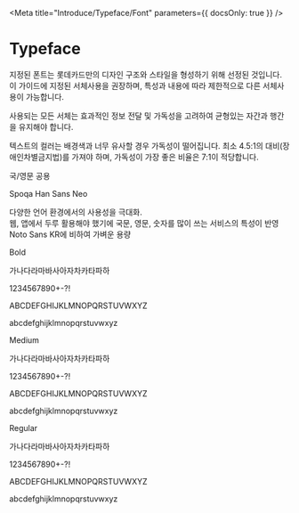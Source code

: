 
<Meta title="Introduce/Typeface/Font" parameters={{ docsOnly: true }} />

<style>{`
.container {
    padding-left: 0;
    padding-right: 0;
    margin-top: 40px;
    font-family: 'Spoqa Han Sans';
}
.container.typeface {}
.container.typeface .description {
    margin-bottom: 140px;
}
.container.typeface .description .badge {
    width: 212px;
    height: 60px;
    background-color: #000;
    color: #fff;
    line-height: 60px;
    border-radius: 10px;
    text-align: center;
    font-size: 16px;
}
.container.typeface .description .title {
    margin: 44px 0 37px 0;
    font-size: 60px;
    letter-spacing: -2px;
    line-height: 1;
}
.container.typeface .description .text {
    font-size: 16px;
}

.container.typeface .section {
    display: flex;
}
.container.typeface .section + .section {
    margin-top: 100px;
}
.container.typeface .section .type {
    width: 120px;
    flex-shrink: 0;
    line-height: 3;
    color: #adadad;
}
.container.typeface .section .content {
}
.container.typeface .section .content .line-height-1 {
    line-height: 1;
}
.container.typeface .section .content .font-size-56 {
    font-size: 56px;
}
.container.typeface .section .content .font-size-40 {
    font-size: 40px;
}
`}</style>

# Typeface
지정된 폰트는 롯데카드만의 디자인 구조와 스타일을 형성하기 위해 선정된 것입니다.
이 가이드에 지정된 서체사용을  권장하며,  특성과 내용에 따라 제한적으로 다른 서체사용이 가능합니다.

사용되는 모든 서체는 효과적인 정보 전달 및 가독성을 고려하여 균형있는 자간과 행간을 유지해야 합니다.

텍스트의 컬러는 배경색과 너무 유사할 경우 가독성이 떨어집니다.
최소 4.5:1의 대비(장애인차별금지법)를 가져야 하며, 가독성이 가장 좋은 비율은 7:1이 적당합니다.

<div className="container typeface">
    <div className="description">
        <div className="badge">국/영문 공용</div>
        <p className="title bold">Spoqa Han Sans Neo</p>
        <p className="text regular">
            다양한 언어 환경에서의 사용성을 극대화.<br/>
            웹, 앱에서 두루 활용해야 했기에 국문, 영문, 숫자를 많이 쓰는 서비스의 특성이 반영<br/>
            Noto Sans KR에 비하여 가벼운 용량
        </p>
    </div>
    <div className="section">
        <div className="type bold">Bold</div>
        <div className="content">
            <p class="font-size-56 bold line-height-1">가나다라마바사아자차카타파하</p>
            <p class="font-size-56 bold line-height-1">1234567890+-?!</p>
            <p class="font-size-40 bold line-height-1">ABCDEFGHIJKLMNOPQRSTUVWXYZ</p>
            <p class="font-size-40 bold line-height-1">abcdefghijklmnopqrstuvwxyz</p>
        </div>
    </div>
    <div class="section">
        <div className="type bold">Medium</div>
        <div className="content">
            <p class="font-size-56 medium line-height-1">가나다라마바사아자차카타파하</p>
            <p class="font-size-56 medium line-height-1">1234567890+-?!</p>
            <p class="font-size-40 medium line-height-1">ABCDEFGHIJKLMNOPQRSTUVWXYZ</p>
            <p class="font-size-40 medium line-height-1">abcdefghijklmnopqrstuvwxyz</p>
        </div>
    </div>
    <div class="section">
        <div className="type bold">Regular</div>
        <div className="content">
            <p class="font-size-56 regular line-height-1">가나다라마바사아자차카타파하</p>
            <p class="font-size-56 regular line-height-1">1234567890+-?!</p>
            <p class="font-size-40 regular line-height-1">ABCDEFGHIJKLMNOPQRSTUVWXYZ</p>
            <p class="font-size-40 regular line-height-1">abcdefghijklmnopqrstuvwxyz</p>
        </div>
    </div>
</div>